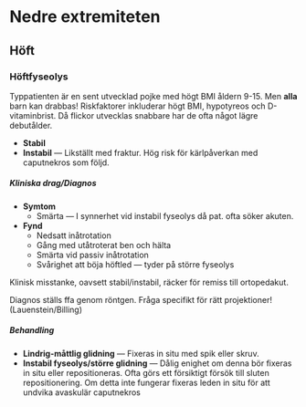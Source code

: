 # Nedre extremiteten

## Höft

### Höftfyseolys

Typpatienten är en sent utvecklad pojke med högt BMI åldern 9-15. Men **alla** barn kan drabbas! Riskfaktorer inkluderar högt BMI, hypotyreos och D-vitaminbrist. Då flickor utvecklas snabbare har de ofta något lägre debutålder.

::: {.callout-note}

- **Stabil**
- **Instabil** --- Likställt med fraktur. Hög risk för kärlpåverkan med caputnekros som följd.

:::

##### Kliniska drag/Diagnos

- **Symtom**
  - Smärta --- I synnerhet vid instabil fyseolys då pat. ofta söker akuten.
- **Fynd**
  - Nedsatt inåtrotation
  - Gång med utåtroterat ben och hälta
  - Smärta vid passiv inåtrotation
  - Svårighet att böja höftled --- tyder på större fyseolys

Klinisk misstanke, oavsett stabil/instabil, räcker för remiss till ortopedakut.

Diagnos ställs ffa genom röntgen. Fråga specifikt för rätt projektioner! (Lauenstein/Billing)

##### Behandling

- **Lindrig-måttlig glidning** --- Fixeras  in situ med spik eller skruv.
- **Instabil fyseolys/större glidning** --- Dålig enighet om denna bör fixeras in situ eller repositioneras. Ofta görs ett försiktigt försök till sluten repositionering. Om detta inte fungerar fixeras leden in situ för att undvika avaskulär caputnekros
